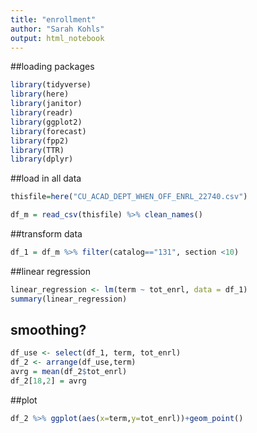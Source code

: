 ```yaml
---
title: "enrollment"
author: "Sarah Kohls"
output: html_notebook
---
```


##loading packages
```r
library(tidyverse)
library(here)
library(janitor)
library(readr)
library(ggplot2)
library(forecast)
library(fpp2)
library(TTR)
library(dplyr)
```

##load in all data
```r
thisfile=here("CU_ACAD_DEPT_WHEN_OFF_ENRL_22740.csv")

df_m = read_csv(thisfile) %>% clean_names()
```

##transform data
```r
df_1 = df_m %>% filter(catalog=="131", section <10)
```

##linear regression
```r
linear_regression <- lm(term ~ tot_enrl, data = df_1)
summary(linear_regression)
```

## smoothing?
```r
df_use <- select(df_1, term, tot_enrl)
df_2 <- arrange(df_use,term)
avrg = mean(df_2$tot_enrl)
df_2[18,2] = avrg
```

##plot
```r
df_2 %>% ggplot(aes(x=term,y=tot_enrl))+geom_point()
```

